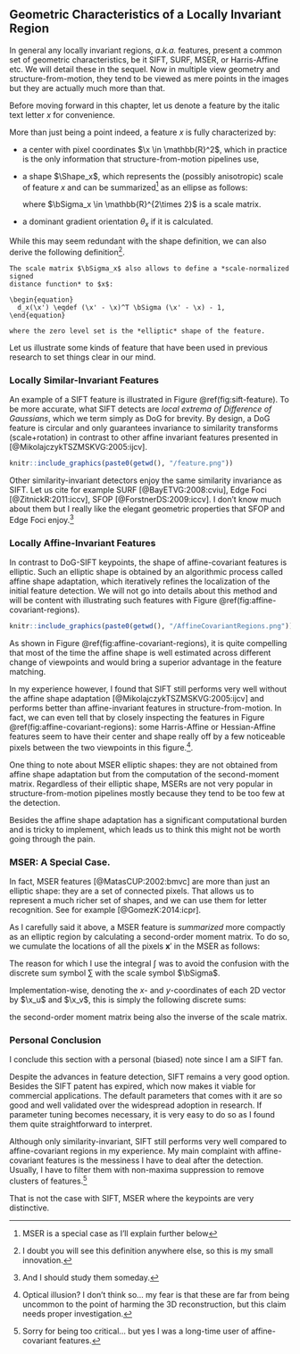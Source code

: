 ## Geometric Characteristics of a Locally Invariant Region

In general any locally invariant regions, *a.k.a.* features, present a common
set of geometric characteristics, be it SIFT, SURF, MSER, or Harris-Affine etc.
We will detail these in the sequel. Now in multiple view geometry and
structure-from-motion, they tend to be viewed as mere points in the images but
they are actually much more than that.

Before moving forward in this chapter, let us denote a feature by the italic
text letter $x$ for convenience.

More than just being a point indeed, a feature $x$ is fully characterized by:

- a center with pixel coordinates $\x \in \mathbb{R}^2$,
  which in practice is the only information that structure-from-motion pipelines
  use,

- a shape $\Shape_x$, which represents the (possibly anisotropic) scale of
  feature $x$ and can be summarized^[MSER is a special case as I'll explain
  further below] as an ellipse as follows:

  \begin{equation}
    \Shape_x \eqdef \left\{ \x' \in \mathbb{R}^2\ \left|\ (\x'-\x)^T \bSigma_x
  (\x'-\x) \leq 1 \right. \right\},
  \end{equation}

  where $\bSigma_x \in \mathbb{R}^{2\times 2}$ is a scale matrix.

- a dominant gradient orientation $\theta_x$ if it is calculated.

While this may seem redundant with the shape definition, we can also derive the
following definition^[I doubt you will see this definition anywhere else, so
this is my small innovation.].

:::puzzle
```definition
The scale matrix $\bSigma_x$ also allows to define a *scale-normalized signed
distance function* to $x$:

\begin{equation}
  d_x(\x') \eqdef (\x' - \x)^T \bSigma (\x' - \x) - 1,
\end{equation}

where the zero level set is the *elliptic* shape of the feature.
```
:::

Let us illustrate some kinds of feature that have been used in previous research
to set things clear in our mind.

### Locally Similar-Invariant Features

An example of a SIFT feature is illustrated in Figure \@ref(fig:sift-feature).
To be more accurate, what SIFT detects are *local extrema of Difference of
Gaussians*, which we term simply as DoG for brevity. By design, a DoG feature is
circular and only guarantees invariance to similarity transforms
(scale+rotation) in contrast to other affine invariant features presented in
[@MikolajczykTSZMSKVG:2005:ijcv].

```r

knitr::include_graphics(paste0(getwd(), "/feature.png"))
```

Other similarity-invariant detectors enjoy the same similarity invariance as
SIFT. Let us cite for example SURF [@BayETVG:2008:cviu], Edge Foci
[@ZitnickR:2011:iccv], SFOP [@ForstnerDS:2009:iccv]. I don't know much about
them but I really like the elegant geometric properties that SFOP and Edge Foci
enjoy.^[And I should study them someday.]

### Locally Affine-Invariant Features

In contrast to DoG-SIFT keypoints, the shape of affine-covariant features is
elliptic. Such an elliptic shape is obtained by an algorithmic process called
affine shape adaptation, which iteratively refines the localization of the
initial feature detection. We will not go into details about this method and
will be content with illustrating such features with Figure
\@ref(fig:affine-covariant-regions).

```r

knitr::include_graphics(paste0(getwd(), "/AffineCovariantRegions.png"))
```

As shown in Figure \@ref(fig:affine-covariant-regions), it is quite compelling
that most of the time the affine shape is well estimated across different change
of viewpoints and would bring a superior advantage in the feature matching.

In my experience however, I found that SIFT still performs very well without the
affine shape adaptation [@MikolajczykTSZMSKVG:2005:ijcv] and performs better
than affine-invariant features in structure-from-motion. In fact, we can even
tell that by closely inspecting the features in Figure
\@ref(fig:affine-covariant-regions): some Harris-Affine or Hessian-Affine
features seem to have their center and shape really off by a few noticeable
pixels between the two viewpoints in this figure.^[Optical illusion? I don't
think so... my fear is that these are far from being uncommon to the point
of harming the 3D reconstruction, but this claim needs proper investigation.].

One thing to note about MSER elliptic shapes: they are not obtained from affine
shape adaptation but from the computation of the second-moment matrix.
Regardless of their elliptic shape, MSERs are not very popular in
structure-from-motion pipelines mostly because they tend to be too few at the
detection.

Besides the affine shape adaptation has a significant computational burden and
is tricky to implement, which leads us to think this might not be worth going
through the pain.


### MSER: A Special Case.

In fact, MSER features [@MatasCUP:2002:bmvc] are more than just an elliptic
shape: they are a set of connected pixels. That allows us to represent a much
richer set of shapes, and we can use them for letter recognition. See for
example [@GomezK:2014:icpr].

As I carefully said it above, a MSER feature is *summarized* more compactly as
an elliptic region by calculating a second-order moment matrix. To do so, we
cumulate the locations of all the pixels $\mathbf{x}'$ in the MSER as follows:

\begin{equation}
  \bSigma_x^{-1} = \frac{1}{\mathrm{area}(x)}
  \displaystyle \int (\x' - \x)(\x' - \x)^T \mathop{d}\x'
\end{equation}

The reason for which I use the integral $\int$ was to avoid the confusion with
the discrete sum symbol $\sum$ with the scale symbol $\bSigma$.

Implementation-wise, denoting the $x$- and $y$-coordinates of each 2D vector by
$\x_u$ and $\x_v$, this is simply the following discrete sums:

\begin{equation}
  \bSigma_x^{-1} = \frac{1}{\mathrm{area}(x)}
  \begin{bmatrix}
    \displaystyle \sum_{\mathbf{x}'} (\mathbf{x}'_u - \mathbf{x}_u)^2 &
    %
    \displaystyle \sum_{\mathbf{x}'}
      (\mathbf{x}'_u - \mathbf{x}_u)(\mathbf{x}'_v - \mathbf{x}_v) \\
    %
    \displaystyle \sum_{\mathbf{x}'}
      (\mathbf{x}'_u - \mathbf{x}_u)(\mathbf{x}'_v - \mathbf{x}_v) &
    %
    \displaystyle \sum_{\mathbf{x}'} (\mathbf{x}'_v - \mathbf{x}_v)^2
  \end{bmatrix},
\end{equation}

the second-order moment matrix being also the inverse of the scale matrix.

### Personal Conclusion

I conclude this section with a personal (biased) note since I am a SIFT fan.

Despite the advances in feature detection, SIFT remains a very good option.
Besides the SIFT patent has expired, which now makes it viable for commercial
applications. The default parameters that comes with it are so good and well
validated over the widespread adoption in research. If parameter tuning becomes
necessary, it is very easy to do so as I found them quite straightforward to
interpret.

Although only similarity-invariant, SIFT still performs very well compared to
affine-covariant regions in my experience. My main complaint with
affine-covariant features is the messiness I have to deal after the detection.
Usually, I have to filter them with non-maxima suppression to remove clusters of
features.^[Sorry for being too critical... but yes I was a long-time user of
affine-covariant features.]

That is not the case with SIFT, MSER where the keypoints are very distinctive.
